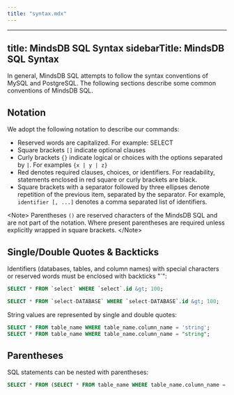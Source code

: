 ```yaml
---
title: "syntax.mdx"
---
```


---
title: MindsDB SQL Syntax
sidebarTitle: MindsDB SQL Syntax
---

In general, MindsDB SQL attempts to follow the syntax conventions of MySQL and PostgreSQL. The following
sections describe some common conventions of MindsDB SQL.

## Notation

We adopt the following notation to describe our commands:

- Reserved words are capitalized. For example: SELECT
- Square brackets `[]` indicate optional clauses
- Curly brackets `{}` indicate logical or choices with the options separated by `|`. For examples `{x | y | z}`
- Red denotes required clauses, choices, or identifiers. For readability, statements enclosed in red square or curly
brackets are black.
- Square brackets with a separator followed by three ellipses denote repetition of the previous item, separated by the
separator. For example, `identifier [, ...]` denotes a comma separated list of identifiers.

&lt;Note&gt;
    Parentheses `()` are reserved characters of the MindsDB SQL and are not part of the notation. Where present
    parentheses are required unless explicitly wrapped in square brackets.
&lt;/Note&gt;

## Single/Double Quotes & Backticks

Identifiers (databases, tables, and column names) with special characters or reserved words must be enclosed with
backticks "`":

```sql
SELECT * FROM `select` WHERE `select`.id &gt; 100;

SELECT * FROM `select-DATABASE` WHERE `select-DATABASE`.id &gt; 100;
```

String values are represented by single and double quotes:

```sql
SELECT * FROM table_name WHERE table_name.column_name = 'string';
SELECT * FROM table_name WHERE table_name.column_name = "string";
```

## Parentheses

SQL statements can be nested with parentheses:

```sql
SELECT * FROM (SELECT * FROM table_name WHERE table_name.column_name = 'string') ;

```
